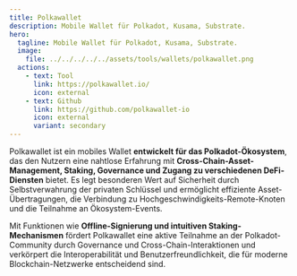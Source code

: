 ```yaml
---
title: Polkawallet  
description: Mobile Wallet für Polkadot, Kusama, Substrate.  
hero:  
  tagline: Mobile Wallet für Polkadot, Kusama, Substrate.  
  image:  
    file: ../../../../../assets/tools/wallets/polkawallet.png  
  actions:  
    - text: Tool  
      link: https://polkawallet.io/  
      icon: external  
    - text: Github  
      link: https://github.com/polkawallet-io  
      icon: external  
      variant: secondary  
---
```


Polkawallet ist ein mobiles Wallet **entwickelt für das Polkadot-Ökosystem**, das den Nutzern eine nahtlose Erfahrung mit **Cross-Chain-Asset-Management, Staking, Governance und Zugang zu verschiedenen DeFi-Diensten** bietet. Es legt besonderen Wert auf Sicherheit durch Selbstverwahrung der privaten Schlüssel und ermöglicht effiziente Asset-Übertragungen, die Verbindung zu Hochgeschwindigkeits-Remote-Knoten und die Teilnahme an Ökosystem-Events.

Mit Funktionen wie **Offline-Signierung und intuitiven Staking-Mechanismen** fördert Polkawallet eine aktive Teilnahme an der Polkadot-Community durch Governance und Cross-Chain-Interaktionen und verkörpert die Interoperabilität und Benutzerfreundlichkeit, die für moderne Blockchain-Netzwerke entscheidend sind.